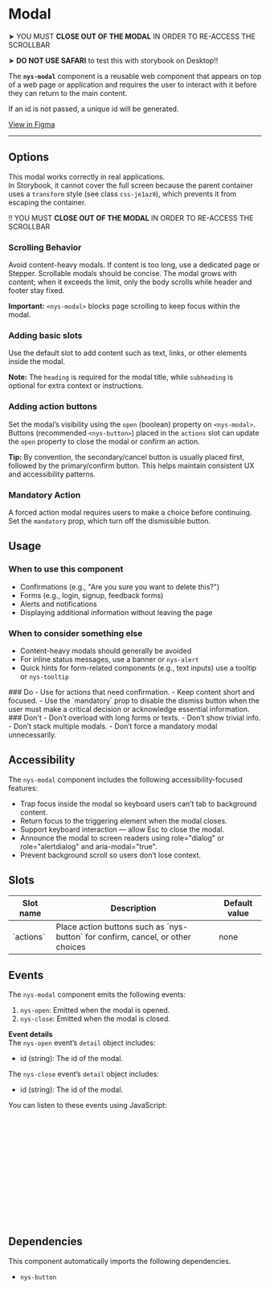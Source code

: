 
<Meta of={NysModalStories} title="Components/Modal/Documentation" />

# Modal
<nys-alert
  type="warning"
  heading="Modal display limited in Storybook & in Safari">
  ➤ YOU MUST <strong>CLOSE OUT OF THE MODAL</strong> IN ORDER TO RE-ACCESS THE SCROLLBAR

  ➤ <strong>DO NOT USE SAFARI</strong> to test this with storybook on Desktop!!
</nys-alert>

The **`nys-modal`** component is a reusable web component that appears on top of a web page or application and requires the user to interact with it before they can return to the main content.

If an id is not passed, a unique id will be generated.

<div className="nys-grid-row nys-grid-gap-1">
  <nys-badge label="Stable" prefixIcon="code"></nys-badge>
  <nys-badge
    prefixIcon
    prefixLabel="WCAG 2.2"
    label="AA"
    intent="success"
  ></nys-badge>
  <p className="pill pill--uikit">
    <a href="https://www.figma.com/design/TODO/add/url" target="_blank">View in Figma</a>
  </p>
</div>

---

<Canvas of={NysModalStories.Basic} />

<Controls />

## Options

<nys-alert
  type="danger"
  heading="Modal display limited in Storybook">
   This modal works correctly in real applications.  
  In Storybook, it cannot cover the full screen because the parent container uses a
  <code>transform</code> style (see class <code>css-je1az9</code>), which prevents it
  from escaping the container.

  ‼️ YOU MUST <strong>CLOSE OUT OF THE MODAL</strong> IN ORDER TO RE-ACCESS THE SCROLLBAR
</nys-alert>
<br/>

### Scrolling Behavior
Avoid content-heavy modals. If content is too long, use a dedicated page or Stepper. Scrollable modals should be concise. The modal grows with content; when it exceeds the limit, only the body scrolls while header and footer stay fixed. 

**Important:** `<nys-modal>` blocks page scrolling to keep focus within the modal.

### Adding basic slots
Use the default slot to add content such as text, links, or other elements inside the modal.

**Note:** The `heading` is required for the modal title, while `subheading` is optional for extra context or instructions.
<Canvas of={NysModalStories.BasicSlot} />

### Adding action buttons
Set the modal’s visibility using the `open` (boolean) property on `<nys-modal>`.
Buttons (recommended `<nys-button>`) placed in the `actions` slot can update the `open` property to close the modal or confirm an action.

**Tip:** By convention, the secondary/cancel button is usually placed first, followed by the primary/confirm button. This helps maintain consistent UX and accessibility patterns.
<Canvas of={NysModalStories.ActionButtonSlot} />

### Mandatory Action 
A forced action modal requires users to make a choice before continuing. Set the `mandatory` prop, which turn off the dismissible button.
<Canvas of={NysModalStories.MandatoryAction} />

## Usage

### When to use this component
- Confirmations (e.g., "Are you sure you want to delete this?")
- Forms (e.g., login, signup, feedback forms)
- Alerts and notifications
- Displaying additional information without leaving the page

### When to consider something else
- Content-heavy modals should generally be avoided
- For inline status messages, use a banner or `nys-alert`
- Quick hints for form-related components (e.g., text inputs) use a tooltip or `nys-tooltip`

<div className="nys-grid-row nys-grid-gap-lg">
  <div className="nys-mobile-lg:nys-grid-col">
    <div className="usage-card usage-card--do">
      ### <nys-icon name="check_circle" color="var(--nys-color-success)" /> Do
      - Use for actions that need confirmation.
      - Keep content short and focused.
      - Use the `mandatory` prop to disable the dismiss button when the user must make a critical decision or acknowledge essential information.
    </div>
  </div>
  <div className="nys-mobile-lg:nys-grid-col">
    <div className="usage-card usage-card--dont">
      ### <nys-icon name="error" color="var(--nys-color-danger)" /> Don't
      - Don’t overload with long forms or texts.
      - Don’t show trivial info.
      - Don’t stack multiple modals.
      - Don’t force a mandatory modal unnecessarily.
    </div>
  </div>
</div>

## Accessibility

The `nys-modal` component includes the following accessibility-focused features:

- Trap focus inside the modal so keyboard users can’t tab to background content.
- Return focus to the triggering element when the modal closes.
- Support keyboard interaction — allow Esc to close the modal.
- Announce the modal to screen readers using role="dialog" or role="alertdialog" and aria-modal="true".
- Prevent background scroll so users don’t lose context.

## Slots
<table>
    <thead>
    <tr>
        <th>Slot name</th>
        <th>Description</th>
        <th>Default value</th>
    </tr>
    </thead>
    <tbody>
    <tr>
        <td>`actions`</td>
        <td>Place action buttons such as `nys-button` for confirm, cancel, or other choices</td>
        <td>none</td>
    </tr>
    </tbody>
</table>

## Events

The `nys-modal` component emits the following events:

1. `nys-open`: Emitted when the modal is opened.
2. `nys-close`: Emitted when the modal is closed.

**Event details** \
The `nys-open` event’s `detail` object includes:
- id (string): The id of the modal.

The `nys-close` event’s `detail` object includes:
- id (string): The id of the modal.

You can listen to these events using JavaScript:

```js
// Select the modal component
const modal = document.querySelector("nys-modal");

// Listen for the 'nys-open' event
modal.addEventListener("nys-open", (event) => {
  const { id } = event.detail;
  console.log(`Modal (${id}) is opened`);
});

// Listen for the 'nys-close' event
modal.addEventListener("nys-close", (event) => {
  const { id, reason } = event.detail;
  console.log(`Modal (${id}) is closed.`);
});
```

## Dependencies

This component automatically imports the following dependencies.

- `nys-button`
